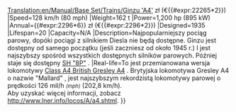 [[Translation:en/Manual/Base Set/Trains/Ginzu 'A4']]
{{pl/Manual/Base Set/Trains/Pociągi|Image=[[File:en/Manual/Base Set/Trains/Ginzua4.png]]
|Cost={{#expr:22265*6}} zł (€{{#expr:22265*2}})
|Speed=128 km/h (80 mph)
|Weight=162 t
|Power=1,200 hp (895 kW)
|Annual={{#expr:2296*6}} zł (€{{#expr:2296*2}})
|Designed=1935
|Lifespan=20
|Capacity=N/A
|Description=Najpopularniejszy pociąg parowy, dopóki pociągi z silnikiem Diesla nie będą dostępne. Ginzu jest dostępny od samego początku (jeśli zaczniesz od około 1945 r.) I jest najszybszy spośród wszystkich dostępnych silników parowych. Później staje się dostępny [[pl/Manual/Base Set/Trains/SH '8P'|SH "8P"]] .
|Real-life=To jest przemianowana wersja lokomotywy [https://www.wikipedia.org/wiki/LNER Class A4 British Gresley A4] . Brytyjska lokomotywa Gresley A4 o nazwie "Mallard" , jest najszybszym rekordzistą lokomotywy parowej o prędkości 126 mil/h <small>''(mph)''</small> (202,8 km/h).<br/>
Aby uzyskać więcej informacji, zobacz http://www.lner.info/locos/A/a4.shtml.
}}